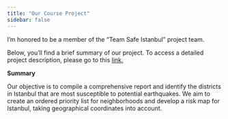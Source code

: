 ```yaml
---
title: "Our Course Project"
sidebar: false 
---
```


I'm honored to be a member of the "Team Safe Istanbul" project team.

Below, you'll find a brief summary of our project. To access a detailed project description, please go to this [link.](https://emu-hacettepe-analytics.github.io/emu430-fall2023-team-team_safe_istanbul/)

**Summary**

Our objective is to compile a comprehensive report and identify the districts in Istanbul that are most susceptible to potential earthquakes. We aim to create an ordered priority list for neighborhoods and develop a risk map for Istanbul, taking geographical coordinates into account.
